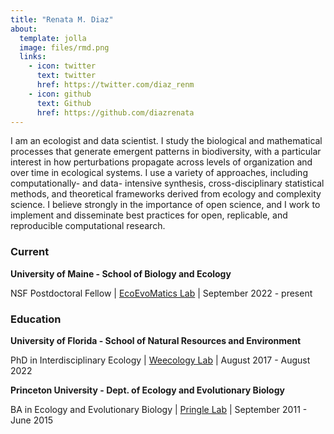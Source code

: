 ```yaml
---
title: "Renata M. Diaz"
about:
  template: jolla
  image: files/rmd.png
  links:
    - icon: twitter
      text: twitter
      href: https://twitter.com/diaz_renm
    - icon: github
      text: Github
      href: https://github.com/diazrenata
---
```



I am an ecologist and data scientist. I study the biological and mathematical processes that generate emergent patterns in biodiversity, with a particular interest in how perturbations propagate across levels of organization and over time in ecological systems. I use a variety of approaches, including computationally- and data- intensive synthesis, cross-disciplinary statistical methods, and theoretical frameworks derived from ecology and complexity science. I believe strongly in the importance of open science, and I work to implement and disseminate best practices for open, replicable, and reproducible computational research.

### Current

**University of Maine - School of Biology and Ecology**

NSF Postdoctoral Fellow | [EcoEvoMatics Lab](https://www.ecoevomatics.org) | September 2022 - present


### Education

**University of Florida - School of Natural Resources and Environment**

PhD in Interdisciplinary Ecology | [Weecology Lab](https://www.weecology.org) | August 2017 - August 2022


**Princeton University - Dept. of Ecology and Evolutionary Biology**

BA in Ecology and Evolutionary Biology | [Pringle Lab](https://pringle.princeton.edu) | September 2011 - June 2015

